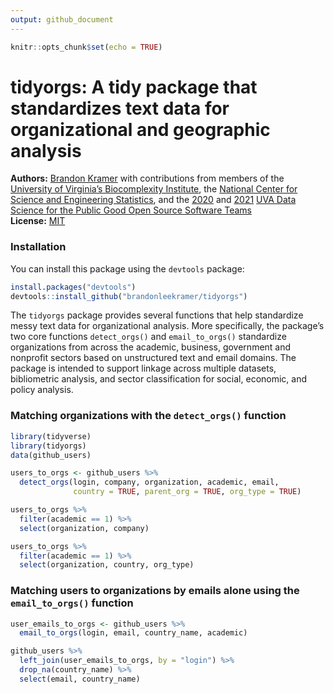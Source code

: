 ```yaml
---
output: github_document
---
```


```r
knitr::opts_chunk$set(echo = TRUE)
```

# tidyorgs: A tidy package that standardizes text data for organizational and geographic analysis

**Authors:** [Brandon Kramer](https://www.brandonleekramer.com/) with contributions from members of the [University of Virginia's Biocomplexity Institute](https://biocomplexity.virginia.edu/institute/divisions/social-and-decision-analytics), the [National Center for Science and Engineering Statistics](https://www.nsf.gov/statistics/), and the [2020](https://dspg-young-scholars-program.github.io/dspg20oss/team/?dspg) and [2021](https://dspgtools.shinyapps.io/dspg21oss/) [UVA Data Science for the Public Good Open Source Software Teams](https://biocomplexity.virginia.edu/institute/divisions/social-and-decision-analytics/dspg)<br/>
**License:** [MIT](https://opensource.org/licenses/MIT)<br/>

### Installation

You can install this package using the `devtools` package:

```r
install.packages("devtools")
devtools::install_github("brandonleekramer/tidyorgs") 
```

The `tidyorgs` package provides several functions that help standardize messy text data for organizational analysis. More specifically, the package's two core functions `detect_orgs()` and `email_to_orgs()` standardize organizations from across the academic, business, government and nonprofit sectors based on unstructured text and email domains. The package is intended to support linkage across multiple datasets, bibliometric analysis, and sector classification for social, economic, and policy analysis.

### Matching organizations with the `detect_orgs()` function

```r
library(tidyverse)
library(tidyorgs)
data(github_users)

users_to_orgs <- github_users %>%
  detect_orgs(login, company, organization, academic, email, 
              country = TRUE, parent_org = TRUE, org_type = TRUE) 

users_to_orgs %>% 
  filter(academic == 1) %>% 
  select(organization, company) 
```
```r
users_to_orgs %>% 
  filter(academic == 1) %>% 
  select(organization, country, org_type) 
```


### Matching users to organizations by emails alone using the `email_to_orgs()` function

```r
user_emails_to_orgs <- github_users %>%
  email_to_orgs(login, email, country_name, academic) 

github_users %>% 
  left_join(user_emails_to_orgs, by = "login") %>% 
  drop_na(country_name) %>% 
  select(email, country_name)
```

